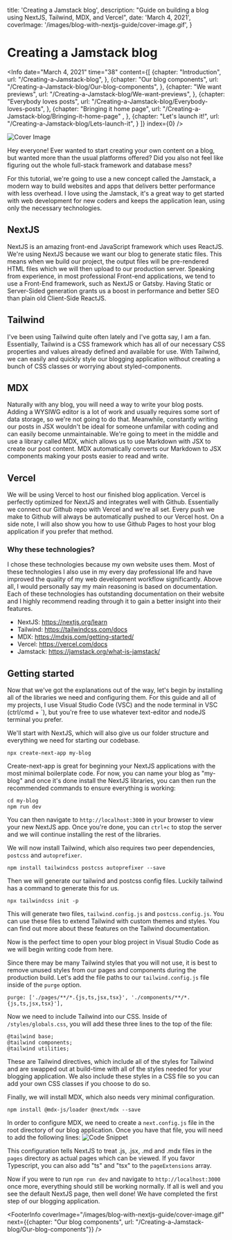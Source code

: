 

  title: 'Creating a Jamstack blog',
  description: "Guide on building a blog using NextJS, Tailwind, MDX, and Vercel",
  date: 'March 4, 2021',
  coverImage: '/images/blog-with-nextjs-guide/cover-image.gif',
}


# Creating a Jamstack blog

<Info 
  date="March 4, 2021" 
  time="38" 
  content={[
    {chapter: "Introduction",
      url: "/Creating-a-Jamstack-blog",
    },
    {chapter: "Our blog components",
      url: "/Creating-a-Jamstack-blog/Our-blog-components",
    },
    {chapter: "We want previews", 
      url: "/Creating-a-Jamstack-blog/We-want-previews",
    },
    {chapter: "Everybody loves posts", 
      url: "/Creating-a-Jamstack-blog/Everybody-loves-posts",
    },
    {chapter: "Bringing it home page",
      url: "/Creating-a-Jamstack-blog/Bringing-it-home-page" ,
    },
    {chapter: "Let's launch it!", 
      url: "/Creating-a-Jamstack-blog/Lets-launch-it",
    }
  ]}
  index={0}
/>

<ScrollToTop />

![Cover Image](/images/blog-with-nextjs-guide/cover-image-large.gif)

Hey everyone! Ever wanted to start creating your own content on a blog, but wanted more than the usual platforms offered? Did you also not feel like figuring out the whole full-stack framework and database mess?

For this tutorial, we're going to use a new concept called the Jamstack, a modern way to build websites and apps that delivers better performance with less overhead. I love using the Jamstack, it's a great way to get started with web development for new coders and keeps the application lean, using only the necessary technologies.

<DemoAndSource demo="https://jamstack-blog-git-main-technopathic.vercel.app/" source="https://github.com/Technopathic/jamstack-blog" />

<Divider />

## NextJS
NextJS is an amazing front-end JavaScript framework which uses ReactJS. We're using NextJS because we want our blog to generate static files. This means when we build our project, the output files will be pre-rendered HTML files which we will then upload to our production server. Speaking from experience, in most professional Front-end applications, we tend to use a Front-End framework, such as NextJS or Gatsby. Having Static or Server-Sided generation grants us a boost in performance and better SEO than plain old Client-Side ReactJS. 

## Tailwind
I've been using Tailwind quite often lately and I've gotta say, I am a fan. Essentially, Tailwind is a CSS framework which has all of our necessary CSS properties and values already defined and available for use. With Tailwind, we can easily and quickly style our blogging application without creating a bunch of CSS classes or worrying about styled-components.

## MDX
Naturally with any blog, you will need a way to write your blog posts. Adding a WYSIWG editor is a lot of work and usually requires some sort of data storage, so we're not going to do that. Meanwhile, constantly writing our posts in JSX wouldn't be ideal for someone unfamilar with coding and can easily become unmaintainable. We're going to meet in the middle and use a library called MDX, which allows us to use Markdown with JSX to create our post content. MDX automatically converts our Markdown to JSX components making your posts easier to read and write. 

## Vercel
We will be using Vercel to host our finished blog application. Vercel is perfectly optimized for NextJS and integrates well with Github. Essentially we connect our Github repo with Vercel and we're all set. Every push we make to Github will always be automatically pushed to our Vercel host. On a side note, I will also show you how to use Github Pages to host your blog application if you prefer that method. 

### Why these technologies?
I chose these technologies because my own website uses them. Most of these technologies I also use in my every day professional life and have improved the quality of my web development workflow significantly. Above all, I would personally say my main reasoning is based on documentation. Each of these technologies has outstanding documentation on their website and I highly recommend reading through it to gain a better insight into their features.

* NextJS: https://nextjs.org/learn
* Tailwind: https://tailwindcss.com/docs
* MDX: https://mdxjs.com/getting-started/
* Vercel: https://vercel.com/docs
* Jamstack: https://jamstack.org/what-is-jamstack/

<Divider />

## Getting started
Now that we've got the explanations out of the way, let's begin by installing all of the libraries we need and configuring them. For this guide and all of my projects, I use Visual Studio Code (VSC) and the node terminal in VSC (ctrl/cmd + `), but you're free to use whatever text-editor and nodeJS terminal you prefer. 

We'll start with NextJS, which will also give us our folder structure and everything we need for starting our codebase.
```
npx create-next-app my-blog
```

Create-next-app is great for beginning your NextJS applications with the most minimal boilerplate code. For now, you can name your blog as "my-blog" and once it's done install the NextJS libraries, you can then run the recommended commands to ensure everything is working:
```
cd my-blog
npm run dev
``` 
You can then navigate to `http://localhost:3000` in your browser to view your new NextJS app. 
Once you're done, you can `ctrl+c` to stop the server and we will continue installing the rest of the libraries. 

We will now install Tailwind, which also requires two peer dependencies, `postcss` and `autoprefixer`.
```
npm install tailwindcss postcss autoprefixer --save
```

Then we will generate our tailwind and postcss config files. Luckily tailwind has a command to generate this for us. 
```
npx tailwindcss init -p
```

This will generate two files, `tailwind.config.js` and `postcss.config.js`. You can use these files to extend Tailwind with custom themes and styles. You can find out more about these features on the Tailwind documentation.

Now is the perfect time to open your blog project in Visual Studio Code as we will begin writing code from here.

Since there may be many Tailwind styles that you will not use, it is best to remove unused styles from our pages and components during the production build. Let's add the file paths to our `tailwind.config.js` file inside of the `purge` option. 

```
purge: ['./pages/**/*.{js,ts,jsx,tsx}', './components/**/*.{js,ts,jsx,tsx}'],
```

Now we need to include Tailwind into our CSS. Inside of `/styles/globals.css`, you will add these three lines to the top of the file:
```
@tailwind base;
@tailwind components;
@tailwind utilities;
```

These are Tailwind directives, which include all of the styles for Tailwind and are swapped out at build-time with all of the styles needed for your blogging application. 
We also include these styles in a CSS file so you can add your own CSS classes if you choose to do so. 

Finally, we will install MDX, which also needs very minimal configuration.
```
npm install @mdx-js/loader @next/mdx --save
```

In order to configure MDX, we need to create a `next.config.js` file in the root directory of our blog application. Once you have that file, you will need to add the following lines:
![Code Snippet](/images/blog-with-nextjs-guide/0.svg)

<Show label="Code" content={0} data={data}/>

This configuration tells NextJS to treat .js, .jsx, .md and .mdx files in the `pages` directory as actual pages which can be viewed. If you favor Typescript, you can also add "ts" and "tsx" to the `pageExtensions` array. 

Now if you were to run `npm run dev` and navigate to `http://localhost:3000` once more, everything should still be working normally. If all is well and you see the default NextJS page, then well done! We have completed the first step of our blogging application. 

<FooterInfo 
  coverImage="/images/blog-with-nextjs-guide/cover-image.gif" 
  next={{chapter: "Our blog components", url: "/Creating-a-Jamstack-blog/Our-blog-components"}} 
/>